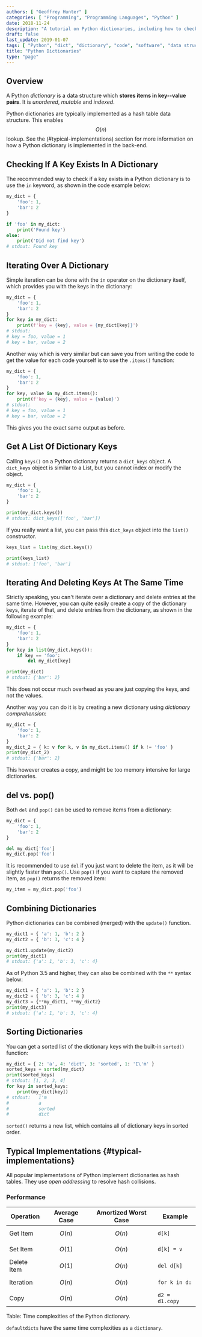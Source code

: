 ```yaml
---
authors: [ "Geoffrey Hunter" ]
categories: [ "Programming", "Programming Languages", "Python" ]
date: 2018-11-24
description: "A tutorial on Python dictionaries, including how to check if keys exits, delete items while iterating, and more."
draft: false
last_update: 2019-01-07
tags: [ "Python", "dict", "dictionary", "code", "software", "data structures", "containers", "iterations", "hash tables" ]
title: "Python Dictionaries"
type: "page"
---
```


## Overview

A Python _dictionary_ is a data structure which **stores items in key--value pairs**. It is _unordered_, _mutable_ and _indexed_.

Python dictionaries are typically implemented as a hash table data structure. This enables $$O(n)$$ lookup. See the (#typical-implementations) section for more information on how a Python dictionary is implemented in the back-end.

## Checking If A Key Exists In A Dictionary

The recommended way to check if a key exists in a Python dictionary is to use the `in` keyword, as shown in the code example below:

```python
my_dict = {
    'foo': 1,
    'bar': 2
}

if 'foo' in my_dict:
    print('Found key')
else:
    print('Did not find key')
# stdout: Found key
```

## Iterating Over A Dictionary

Simple iteration can be done with the `in` operator on the dictionary itself, which provides you with the keys in the dictionary:

```python
my_dict = {
    'foo': 1,
    'bar': 2
}
for key in my_dict:
    print(f'key = {key}, value = {my_dict[key]}')
# stdout:
# key = foo, value = 1
# key = bar, value = 2
```

Another way which is very similar but can save you from writing the code to get the value for each code yourself is to use the `.items()` function:

```python
my_dict = {
    'foo': 1,
    'bar': 2
}
for key, value in my_dict.items():
    print(f'key = {key}, value = {value}')
# stdout:
# key = foo, value = 1
# key = bar, value = 2
```

This gives you the exact same output as before.

## Get A List Of Dictionary Keys

Calling `keys()` on a Python dictionary returns a `dict_keys` object. A `dict_keys` object is similar to a List, but you cannot index or modify the object.

```python
my_dict = {
    'foo': 1,
    'bar': 2
}

print(my_dict.keys())
# stdout: dict_keys(['foo', 'bar'])
```

If you really want a list, you can pass this `dict_keys` object into the `list()` constructor.

```python
keys_list = list(my_dict.keys())

print(keys_list)
# stdout: ['foo', 'bar']
```

## Iterating And Deleting Keys At The Same Time

Strictly speaking, you can't iterate over a dictionary and delete entries at the same time. However, you can quite easily create a copy of the dictionary keys, iterate of that, and delete entries from the dictionary, as shown in the following example:

```python
my_dict = {
    'foo': 1,
    'bar': 2
}
for key in list(my_dict.keys()):
    if key == 'foo':
        del my_dict[key]

print(my_dict)
# stdout: {'bar': 2}
```

This does not occur much overhead as you are just copying the keys, and not the values.

Another way you can do it is by creating a new dictionary using _dictionary comprehension_:

```python
my_dict = {
    'foo': 1,
    'bar': 2
}
my_dict_2 = { k: v for k, v in my_dict.items() if k != 'foo' }
print(my_dict_2)
# stdout: {'bar': 2}
```

This however creates a copy, and might be too memory intensive for large dictionaries.

## del vs. pop()

Both `del` and `pop()` can be used to remove items from a dictionary:

```python
my_dict = {
    'foo': 1,
    'bar': 2
}

del my_dict['foo']
my_dict.pop('foo')
```

It is recommended to use `del` if you just want to delete the item, as it will be slightly faster than `pop()`. Use `pop()` if you want to capture the removed item, as `pop()` returns the removed item:

```python
my_item = my_dict.pop('foo')
```

## Combining Dictionaries

Python dictionaries can be combined (merged) with the `update()` function.

```python
my_dict1 = { 'a': 1, 'b': 2 }
my_dict2 = { 'b': 3, 'c': 4 }

my_dict1.update(my_dict2)
print(my_dict1)
# stdout: {'a': 1, 'b': 3, 'c': 4}
```

As of Python 3.5 and higher, they can also be combined with the `**` syntax below:

```python
my_dict1 = { 'a': 1, 'b': 2 }
my_dict2 = { 'b': 3, 'c': 4 }
my_dict3 = {**my_dict1, **my_dict2}
print(my_dict3)
# stdout: {'a': 1, 'b': 3, 'c': 4}
```

## Sorting Dictionaries

You can get a sorted list of the dictionary keys with the built-in `sorted()` function:

```python
my_dict = { 2: 'a', 4: 'dict', 3: 'sorted', 1: 'I\'m' }
sorted_keys = sorted(my_dict)
print(sorted_keys)
# stdout: [1, 2, 3, 4]
for key in sorted_keys:
    print(my_dict[key])
# stdout:   I'm
#           a
#           sorted
#           dict
```

`sorted()` returns a new list, which contains all of dictionary keys in sorted order.

## Typical Implementations {#typical-implementations}

All popular implementations of Python implement dictionaries as hash tables. They use _open addressing_ to resolve hash collisions.

### Performance

Operation   | Average Case | Amortized Worst Case | Example
------------|--------------|----------------------|--------------
Get Item    | $$O(n)$$     | $$O(n)$$             | `d[k]`
Set Item    | $$O(1)$$     | $$O(n)$$             | `d[k] = v`
Delete Item | $$O(1)$$     | $$O(n)$$             | `del d[k]`
Iteration   | $$O(n)$$     | $$O(n)$$             | `for k in d:`
Copy        | $$O(n)$$     | $$O(n)$$             | `d2 = d1.copy`
Table: Time complexities of the Python dictionary.

`defaultdicts` have the same time complexities as a `dictionary`.